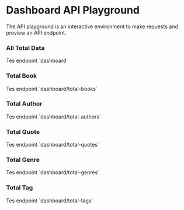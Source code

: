 
# Dashboard API Playground

The API playground is an interactive environment to make requests and preview an API endpoint.

### All Total Data

<ApiPlayground method='GET' endpoint='dashboard'>
  Tes endpoint `dashboard`
</ApiPlayground>

### Total Book

<ApiPlayground method='GET' endpoint='dashboard/total-books'>
  Tes endpoint `dashboard/total-books`
</ApiPlayground>

### Total Author

<ApiPlayground method='GET' endpoint='dashboard/total-authors'>
  Tes endpoint `dashboard/total-authors`
</ApiPlayground>

### Total Quote

<ApiPlayground method='GET' endpoint='dashboard/total-quotes'>
  Tes endpoint `dashboard/total-quotes`
</ApiPlayground>

### Total Genre

<ApiPlayground method='GET' endpoint='dashboard/total-genres'>
  Tes endpoint `dashboard/total-genres`
</ApiPlayground>

### Total Tag

<ApiPlayground method='GET' endpoint='dashboard/total-tags'>
  Tes endpoint `dashboard/total-tags`
</ApiPlayground>
